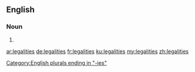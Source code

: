 ==English==

===Noun===
{{head|en|plural}}

# {{plural of|legality|lang=en|nocat=1}}

[[Category:English plurals ending in "-ies"]]

[[ar:legalities]]
[[de:legalities]]
[[fr:legalities]]
[[ku:legalities]]
[[my:legalities]]
[[zh:legalities]]